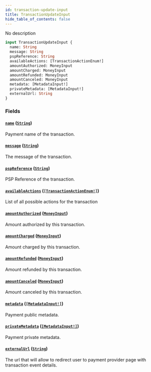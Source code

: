 ```yaml
---
id: transaction-update-input
title: TransactionUpdateInput
hide_table_of_contents: false
---
```


No description

```graphql
input TransactionUpdateInput {
  name: String
  message: String
  pspReference: String
  availableActions: [TransactionActionEnum!]
  amountAuthorized: MoneyInput
  amountCharged: MoneyInput
  amountRefunded: MoneyInput
  amountCanceled: MoneyInput
  metadata: [MetadataInput!]
  privateMetadata: [MetadataInput!]
  externalUrl: String
}
```

### Fields

#### [`name`](#) ([`String`](../../../developer/api-reference/scalars/string))

Payment name of the transaction.

#### [`message`](#) ([`String`](../../../developer/api-reference/scalars/string))

The message of the transaction.

#### [`pspReference`](#) ([`String`](../../../developer/api-reference/scalars/string))

PSP Reference of the transaction.

#### [`availableActions`](#) ([`[TransactionActionEnum!]`](../../../developer/api-reference/enums/transaction-action-enum))

List of all possible actions for the transaction

#### [`amountAuthorized`](#) ([`MoneyInput`](../../../developer/api-reference/inputs/money-input))

Amount authorized by this transaction.

#### [`amountCharged`](#) ([`MoneyInput`](../../../developer/api-reference/inputs/money-input))

Amount charged by this transaction.

#### [`amountRefunded`](#) ([`MoneyInput`](../../../developer/api-reference/inputs/money-input))

Amount refunded by this transaction.

#### [`amountCanceled`](#) ([`MoneyInput`](../../../developer/api-reference/inputs/money-input))

Amount canceled by this transaction.

#### [`metadata`](#) ([`[MetadataInput!]`](../../../developer/api-reference/inputs/metadata-input))

Payment public metadata.

#### [`privateMetadata`](#) ([`[MetadataInput!]`](../../../developer/api-reference/inputs/metadata-input))

Payment private metadata.

#### [`externalUrl`](#) ([`String`](../../../developer/api-reference/scalars/string))

The url that will allow to redirect user to payment provider page with transaction event details.
